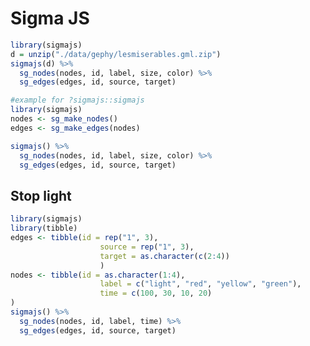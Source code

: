 # Sigma JS {#sigma}

```r
library(sigmajs)
d = unzip("./data/gephy/lesmiserables.gml.zip")
sigmajs(d) %>%
  sg_nodes(nodes, id, label, size, color) %>%
  sg_edges(edges, id, source, target) 

```

```r
#example for ?sigmajs::sigmajs
library(sigmajs)
nodes <- sg_make_nodes()
edges <- sg_make_edges(nodes)

sigmajs() %>%
  sg_nodes(nodes, id, label, size, color) %>%
  sg_edges(edges, id, source, target) 
```


## Stop light

```r
library(sigmajs)
library(tibble)
edges <- tibble(id = rep("1", 3),
                    source = rep("1", 3),
                    target = as.character(c(2:4))
                    )
nodes <- tibble(id = as.character(1:4),
                    label = c("light", "red", "yellow", "green"),
                    time = c(100, 30, 10, 20)
)
sigmajs() %>%
  sg_nodes(nodes, id, label, time) %>%
  sg_edges(edges, id, source, target) 

```

